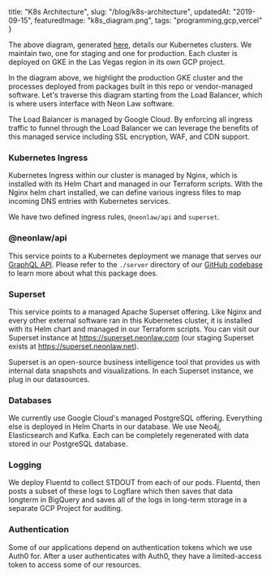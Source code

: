   title: "K8s Architecture",
  slug: "/blog/k8s-architecture",
  updatedAt: "2019-09-15",
  featuredImage: "k8s_diagram.png",
  tags: "programming,gcp,vercel"
}

The above diagram, generated
[here](https://github.com/NeonLaw/codebase/blob/main/diagrams/neon_diagrams/k8s_diagram.py),
details our Kubernetes clusters. We maintain two, one for staging and one for
production. Each cluster is deployed on GKE in the Las Vegas region in its own
GCP project.

In the diagram above, we highlight the production GKE cluster and the processes
deployed from packages built in this repo or vendor-managed software. Let's
traverse this diagram starting from the Load Balancer, which is where users
interface with Neon Law software.

The Load Balancer is managed by Google Cloud. By enforcing all ingress traffic
to funnel through the Load Balancer we can leverage the benefits of this managed
service including SSL encryption, WAF, and CDN support.

### Kubernetes Ingress
Kubernetes Ingress within our cluster is managed by Nginx, which is installed
with its Helm Chart and managed in our Terraform scripts. With the Nginx helm
chart installed, we can define various ingress files to map incoming DNS entries
with Kubernetes services.

We have two defined ingress rules, `@neonlaw/api` and `superset`.

### @neonlaw/api
This service points to a Kubernetes deployment we manage that serves our
[GraphQL API](https://api.neonlaw.com/graphiql). Please refer to the `./server`
directory of our [GitHub codebase](https://github.com/neonlaw/codebase) to learn
more about what this package does.

### Superset
This service points to a managed Apache Superset offering. Like Nginx and every
other external software ran in this Kubernetes cluster, it is installed with its
Helm chart and managed in our Terraform scripts. You can visit our Superset
instance at https://superset.neonlaw.com (our staging Superset exists at
https://superset.neonlaw.net).

Superset is an open-source business intelligence tool that provides us with
internal data snapshots and visualizations. In each Superset instance, we plug
in our datasources.

### Databases
We currently use Google Cloud's managed PostgreSQL offering. Everything else is
deployed in Helm Charts in our database. We use Neo4j, Elasticsearch and Kafka.
Each can be completely regenerated with data stored in our PostgreSQL database.

### Logging
We deploy Fluentd to collect STDOUT from each of our pods. Fluentd, then posts a
subset of these logs to Logflare which then saves that data longterm in
BigQuery and saves all of the logs in long-term storage in a separate GCP
Project for auditing.

### Authentication
Some of our applications depend on authentication tokens which we use Auth0 for.
After a user authenticates with Auth0, they have a limited-access token to
access some of our resources.
